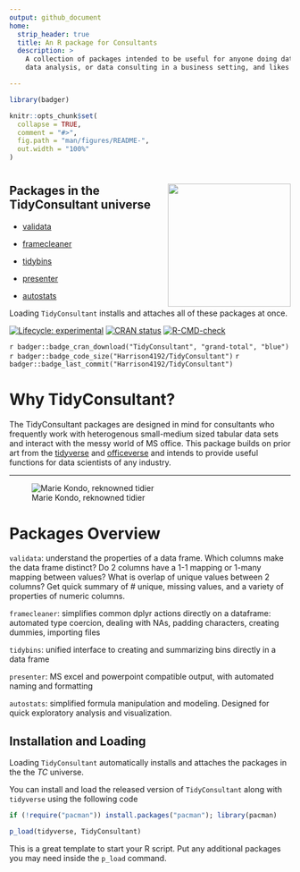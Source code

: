 ```yaml
---
output: github_document
home:
  strip_header: true
  title: An R package for Consultants
  description: >
    A collection of packages intended to be useful for anyone doing data science,
    data analysis, or data consulting in a business setting, and likes having a tidy workflow. 

---
```


<!-- README.md is generated from README.Rmd. Please edit that file -->

```r
library(badger)

knitr::opts_chunk$set(
  collapse = TRUE,
  comment = "#>",
  fig.path = "man/figures/README-",
  out.width = "100%"
)
```

#  <img src="man/figures/TCmememan.png" align="right" alt="" width="220" />

## Packages in the TidyConsultant universe

* [validata](https://harrison4192.github.io/validata/)

* [framecleaner](https://harrison4192.github.io/framecleaner/)

* [tidybins](https://harrison4192.github.io/tidybins/)

* [presenter](https://harrison4192.github.io/presenter/)

* [autostats](https://harrison4192.github.io/autostats/)

Loading `TidyConsultant` installs and attaches all of these packages at once. 

<!-- badges: start -->
[![Lifecycle: experimental](https://img.shields.io/badge/lifecycle-experimental-orange.svg)](https://lifecycle.r-lib.org/articles/stages.html)
[![CRAN status](https://www.r-pkg.org/badges/version/TidyConsultant)](https://CRAN.R-project.org/package=TidyConsultant)
[![R-CMD-check](https://github.com/Harrison4192/TidyConsultant/workflows/R-CMD-check/badge.svg)](https://github.com/Harrison4192/TidyConsultant/actions)

`r badger::badge_cran_download("TidyConsultant", "grand-total", "blue")`
`r badger::badge_code_size("Harrison4192/TidyConsultant")`
`r badger::badge_last_commit("Harrison4192/TidyConsultant")`

<!-- badges: end -->



# Why TidyConsultant?

The TidyConsultant packages are designed in mind for consultants who frequently work with heterogenous small-medium sized tabular data sets and interact with the messy world of MS office. This package builds on prior art from the [tidyverse](https://www.tidyverse.org/) and [officeverse](https://ardata-fr.github.io/officeverse/) and intends to provide useful functions for data scientists of any industry.   


***

![Marie Kondo, reknowned tidier](https://media.giphy.com/media/J2ZMQ2SENLxSSzr3uD/giphy.gif)



# Packages Overview

`validata`: understand the properties of a data frame. Which columns make the data frame distinct? Do 2 columns have a 1-1 mapping or 1-many mapping between values? What is overlap of unique values between 2 columns? Get quick summary of # unique, missing values, and a variety of properties of numeric columns.

`framecleaner`: simplifies common dplyr actions directly on a dataframe: automated type coercion, dealing with NAs, padding characters, creating dummies, importing files

`tidybins`: unified interface to creating and summarizing bins directly in a data frame

`presenter`: MS excel and powerpoint compatible output, with automated naming and formatting

`autostats`: simplified formula manipulation and modeling. Designed for quick exploratory analysis and visualization. 

## Installation and Loading

Loading `TidyConsultant` automatically installs and attaches the packages in the the *TC* universe.

You can install and load the released version of `TidyConsultant` along with `tidyverse` using the following code

```r
if (!require("pacman")) install.packages("pacman"); library(pacman)

p_load(tidyverse, TidyConsultant)
```

This is a great template to start your R script. Put any additional packages you may need inside the
`p_load` command. 
